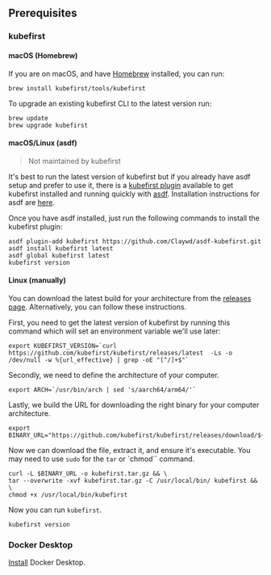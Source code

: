## Prerequisites

### kubefirst

<!--tabs-->

#### macOS (Homebrew)

If you are on macOS, and have [Homebrew](https://brew.sh) installed, you can run:

```shell
brew install kubefirst/tools/kubefirst
```

To upgrade an existing kubefirst CLI to the latest version run:

```shell
brew update
brew upgrade kubefirst
```

#### macOS/Linux (asdf)

> Not maintained by kubefirst

It's best to run the latest version of kubefirst but if you already have asdf setup and prefer to use it, there is a [kubefirst plugin](https://github.com/Claywd/asdf-kubefirst) available to get kubefirst installed and running quickly with [asdf](https://asdf-vm.com/). Installation instructions for asdf are [here](https://asdf-vm.com/guide/getting-started.html).

Once you have asdf installed, just run the following commands to install the kubefirst plugin:

```shell
asdf plugin-add kubefirst https://github.com/Claywd/asdf-kubefirst.git
asdf install kubefirst latest
asdf global kubefirst latest
kubefirst version
```

#### Linux (manually)

You can download the latest build for your architecture from the [releases page](https://github.com/kubefirst/kubefirst/releases). Alternatively, you can follow these instructions.

First, you need to get the latest version of kubefirst by running this command which will set an environment variable we'll use later:

```shell
export KUBEFIRST_VERSION=`curl https://github.com/kubefirst/kubefirst/releases/latest  -Ls -o /dev/null -w %{url_effective} | grep -oE "[^/]+$"`
```

Secondly, we need to define the architecture of your computer.

```shell
export ARCH=`/usr/bin/arch | sed 's/aarch64/arm64/'`
```

Lastly, we build the URL for downloading the right binary for your computer architecture.

```shell
export BINARY_URL="https://github.com/kubefirst/kubefirst/releases/download/${KUBEFIRST_VERSION}/kubefirst_${KUBEFIRST_VERSION:1}_linux_${ARCH}.tar.gz"
```

Now we can download the file, extract it, and ensure it's executable. You may need to use `sudo` for the `tar` or `chmod`` command.

```shell
curl -L $BINARY_URL -o kubefirst.tar.gz && \
tar --overwrite -xvf kubefirst.tar.gz -C /usr/local/bin/ kubefirst && \
chmod +x /usr/local/bin/kubefirst
```

Now you can run `kubefirst`.

```shell
kubefirst version
```

<!--/tabs-->

### Docker Desktop

[Install](https://docs.docker.com/get-docker/) Docker Desktop.
